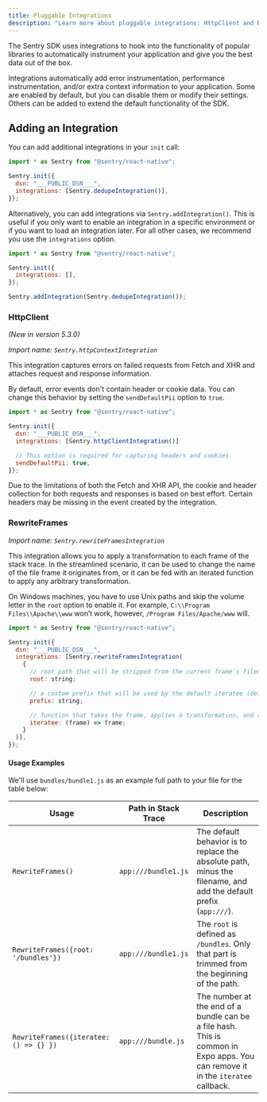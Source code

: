 ```yaml
---
title: Pluggable Integrations
description: "Learn more about pluggable integrations: HttpClient and RewriteFrames, which are snippets of code that augment functionality for specific applications and/or frameworks."
---
```


The Sentry SDK uses integrations to hook into the functionality of popular libraries to automatically instrument your application and give you the best data out of the box.

Integrations automatically add error instrumentation, performance instrumentation, and/or extra context information to your application. Some are enabled by default, but you can disable them or modify their settings. Others can be added to extend the default functionality of the SDK.

## Adding an Integration

You can add additional integrations in your `init` call:

```javascript
import * as Sentry from "@sentry/react-native";

Sentry.init({
  dsn: "___PUBLIC_DSN___",
  integrations: [Sentry.dedupeIntegration()],
});
```

Alternatively, you can add integrations via `Sentry.addIntegration()`.
This is useful if you only want to enable an integration in a specific environment or if you want to load an integration later.
For all other cases, we recommend you use the `integrations` option.

```javascript
import * as Sentry from "@sentry/react-native";

Sentry.init({
  integrations: [],
});

Sentry.addIntegration(Sentry.dedupeIntegration());
```

### HttpClient

_(New in version 5.3.0)_

_Import name: `Sentry.httpContextIntegration`_

This integration captures errors on failed requests from Fetch and XHR and attaches request and response information.

By default, error events don't contain header or cookie data. You can change this behavior by setting the `sendDefaultPii` option to `true`.

```javascript {tabTitle:npm}
import * as Sentry from "@sentry/react-native";

Sentry.init({
  dsn: "___PUBLIC_DSN___",
  integrations: [Sentry.httpClientIntegration()]

  // This option is required for capturing headers and cookies.
  sendDefaultPii: true,
});
```

<Alert level="warning" title="Note">

Due to the limitations of both the Fetch and XHR API, the cookie and header collection for both requests and responses is based on best effort. Certain headers may be missing in the event created by the integration.

</Alert>

### RewriteFrames

_Import name: `Sentry.rewriteFramesIntegration`_

This integration allows you to apply a transformation to each frame of the stack trace. In the streamlined scenario, it can be used to change the name of the file frame it originates from, or it can be fed with an iterated function to apply any arbitrary transformation.

On Windows machines, you have to use Unix paths and skip the volume letter in the `root` option to enable it. For example, `C:\\Program Files\\Apache\\www` won’t work, however, `/Program Files/Apache/www` will.

```javascript
import * as Sentry from "@sentry/react-native";

Sentry.init({
  dsn: "___PUBLIC_DSN___",
  integrations: [Sentry.rewriteFramesIntegration(
    {
      // root path that will be stripped from the current frame's filename by the default iteratee if the filename is an absolute path
      root: string;

      // a custom prefix that will be used by the default iteratee (default: `app://`)
      prefix: string;

      // function that takes the frame, applies a transformation, and returns it
      iteratee: (frame) => frame;
    }
  )],
});
```

#### Usage Examples

We'll use `bundles/bundle1.js` as an example full path to your file for the table below:

| Usage                                  | Path in Stack Trace | Description                                                                                                                      |
| -------------------------------------- | ------------------- | -------------------------------------------------------------------------------------------------------------------------------- |
| `RewriteFrames()`                      | `app:///bundle1.js` | The default behavior is to replace the absolute path, minus the filename, and add the default prefix (`app:///`).                |
| `RewriteFrames({root: '/bundles'})`    | `app:///bundle1.js` | The `root` is defined as `/bundles`. Only that part is trimmed from the beginning of the path.                                   |
| `RewriteFrames({iteratee: () => {} })` | `app:///bundle.js`  | The number at the end of a bundle can be a file hash. This is common in Expo apps. You can remove it in the `iteratee` callback. |
